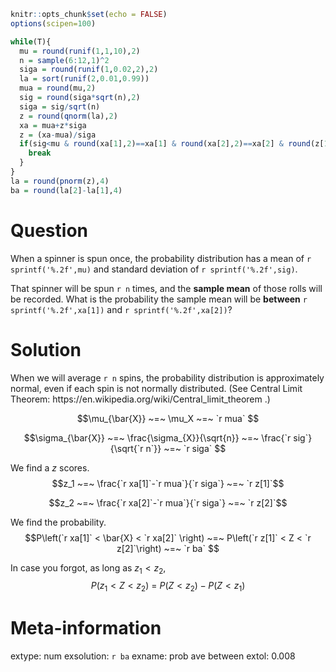 ```r
knitr::opts_chunk$set(echo = FALSE)
options(scipen=100)

while(T){
  mu = round(runif(1,1,10),2)
  n = sample(6:12,1)^2
  siga = round(runif(1,0.02,2),2)
  la = sort(runif(2,0.01,0.99))
  mua = round(mu,2)
  sig = round(siga*sqrt(n),2)
  siga = sig/sqrt(n)
  z = round(qnorm(la),2)
  xa = mua+z*siga
  z = (xa-mua)/siga
  if(sig<mu & round(xa[1],2)==xa[1] & round(xa[2],2)==xa[2] & round(z[1],2)==z[1] & round(z[2],2)==z[2] & abs(z[2]-z[1])>0.3 & round(siga,2)==siga){
    break
  }
}
la = round(pnorm(z),4)
ba = round(la[2]-la[1],4)
```

Question
========

When a spinner is spun once, the probability distribution has a mean of `r sprintf('%.2f',mu)` and standard deviation of `r sprintf('%.2f',sig)`.

That spinner will be spun `r n` times, and the **sample mean** of those rolls will be recorded. What is the probability the sample mean will be **between** `r sprintf('%.2f',xa[1])` and `r sprintf('%.2f',xa[2])`?


Solution
========

When we will average `r n` spins, the probability distribution is approximately normal, even if each spin is not normally distributed. (See Central Limit Theorem: https://en.wikipedia.org/wiki/Central_limit_theorem .)

$$\mu_{\bar{X}} ~=~ \mu_X  ~=~ `r mua` $$

$$\sigma_{\bar{X}} ~=~ \frac{\sigma_{X}}{\sqrt{n}} ~=~ \frac{`r sig`}{\sqrt{`r n`}} ~=~ `r siga` $$

We find a $z$ scores.
$$z_1 ~=~ \frac{`r xa[1]`-`r mua`}{`r siga`} ~=~ `r z[1]`$$

$$z_2 ~=~ \frac{`r xa[2]`-`r mua`}{`r siga`} ~=~ `r z[2]`$$

We find the probability.
$$P\left(`r xa[1]` < \bar{X} < `r xa[2]` \right) ~=~ P\left(`r z[1]` < Z < `r z[2]`\right) ~=~ `r ba` $$

In case you forgot, as long as $z_1<z_2$,
$$P(z_1 < Z < z_2) ~=~ P(Z<z_2) - P(Z<z_1) $$



Meta-information
================
extype: num
exsolution: `r ba`
exname: prob ave between
extol: 0.008
